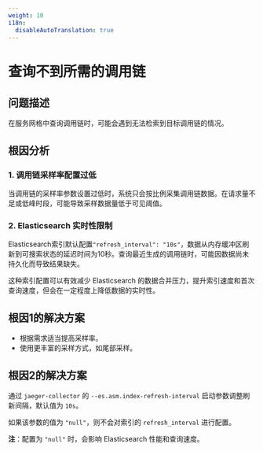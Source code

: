 ```yaml
---
weight: 10
i18n:
  disableAutoTranslation: true
---
```


# 查询不到所需的调用链

## 问题描述

在服务网格中查询调用链时，可能会遇到无法检索到目标调用链的情况。

## 根因分析

### 1. 调用链采样率配置过低

当调用链的采样率参数设置过低时，系统只会按比例采集调用链数据。在请求量不足或低峰时段，可能导致采样数据量低于可见阈值。

### 2. Elasticsearch 实时性限制

Elasticsearch索引默认配置`"refresh_interval": "10s"`，数据从内存缓冲区刷新到可搜索状态的延迟时间为10秒。查询最近生成的调用链时，可能因数据尚未持久化而导致结果缺失。

这种索引配置可以有效减少 Elasticsearch 的数据合并压力，提升索引速度和首次查询速度，但会在一定程度上降低数据的实时性。

## 根因1的解决方案

- 根据需求适当提高采样率。
- 使用更丰富的采样方式，如尾部采样。

## 根因2的解决方案

通过 `jaeger-collector` 的 `--es.asm.index-refresh-interval` 启动参数调整刷新间隔，默认值为 `10s`。

如果该参数的值为 `"null"`，则不会对索引的 `refresh_interval` 进行配置。

**注**：配置为 `"null"` 时，会影响 Elasticsearch 性能和查询速度。
